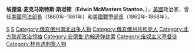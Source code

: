 {{expand|time=2018-05-24T09:17:04+00:00}}
{{unreferenced|time=2018-05-24T09:17:04+00:00}}
{{noteTA
|T=zh-hans:埃德温·M·斯坦顿;zh-hk:艾溫·士丹頓;zh-tw:愛德溫·史坦頓;
|1=zh-hans:埃德温·麦克马斯特斯·斯坦顿;zh-hk:艾溫·麥馬士達·士丹頓;zh-tw:愛德溫·麥克馬斯特·史坦頓;
}}
{{Infobox US Cabinet official
| name=埃德温·麦克马斯特斯·斯坦顿<br>Edwin McMasters Stanton
| image=Edwin McMasters Stanton Secretary of War.jpg
| order=25任
| title=[[美國司法部長|美國司法部長]]
| term_start=1860年12月20日
| term_end=1861年3月4日
| president=[[詹姆斯·布坎南|詹姆斯·布坎南]]
| predecessor=[[傑里邁亞·S·布萊克|傑里邁亞·S·布萊克]]
| successor={{link-en|愛德華·貝茨|Edward Bates}}
| order2=27任
| title2=[[美國戰爭部長|美國戰爭部長]]
| term_start2=1862年1月20日
| term_end2=1868年5月28日
| president2=[[亞伯拉罕·林肯|亞伯拉罕·林肯]] (1862–1865)<br/>[[安德魯·約翰遜|安德魯·約翰遜]] (1865–1868)
| predecessor2={{link-en|西蒙·卡梅倫|Simon Cameron}}
| successor2={{Link-en|約翰·史考菲|John Schofield}}
| birth_date={{birth date|1814|12|19|mf=y}}
| birth_place={{USA}}[[斯托本維爾_(俄亥俄州)|俄亥俄州斯托本維爾]]
| death_date={{death date and age|mf=yes|1869|12|24|1814|12|19}}
| death_place={{USA}}[[華盛頓|華盛頓]]
| party=[[美國民主黨|民主黨]]（1862年以前）<br/>[[共和黨_(美國)|共和黨]]（1862-1869）
| spouse=Mary Lamson Stanton<br/>Ellen Hutchison Stanton
| religion=[[循道宗|循道衛理公會教徒]]
| alma_mater=[[凯尼恩学院|凯尼恩学院]]
| profession=[[律師|律師]]，[[政治家|政治家]]
| signature=Edwin McMasters Stanton Signature.svg
}}
'''埃德温·麦克马斯特斯·斯坦顿'''（'''Edwin McMasters Stanton'''，{{bd|1814年|12月19日|1869年|12月24日|df=y}}），[[美國|美國]]政治家，曾任[[美國司法部長|美國司法部長]]（1860年-1861年）和[[美國戰爭部長|美國戰爭部長]]（1862年-1868年）。

{{start box}}
{{succession box|[[西蒙·卡梅倫|西蒙·卡梅倫]]|{{Link-en|約翰·史考菲|John Schofield}}|[[美國戰爭部長|美國戰爭部長]]|1862年1月20日 - 1868年5月28日}}
{{succession box|[[傑里邁亞·S·布萊克|傑里邁亞·S·布萊克]]|[[愛德華·貝茨|愛德華·貝茨]]|[[美國司法部長|美國司法部長]]|1860年12月20日 - 1861年3月4日}}
{{end box}}

{{James Buchanan cabinet}}
{{Abraham Lincoln cabinet}}
{{Andrew Johnson cabinet}}
{{Authority control}}
{{US-bio-stub}}

[[Category:美國司法部長|S]]
[[Category:美國戰爭部長|S]]
[[Category:俄亥俄州南北战争人物|Category:俄亥俄州南北战争人物]]
[[Category:俄亥俄州共和党人|Category:俄亥俄州共和党人]]
[[Category:北方联邦政治领袖|Category:北方联邦政治领袖]]
[[Category:安德鲁·约翰逊弹劾案|Category:安德鲁·约翰逊弹劾案]]
[[Category:废奴主义基督徒|Category:废奴主义基督徒]]
[[Category:林肯遇刺案人物|Category:林肯遇刺案人物]]